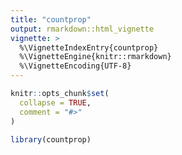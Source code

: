 ```yaml
---
title: "countprop"
output: rmarkdown::html_vignette
vignette: >
  %\VignetteIndexEntry{countprop}
  %\VignetteEngine{knitr::rmarkdown}
  %\VignetteEncoding{UTF-8}
---
```


```r
knitr::opts_chunk$set(
  collapse = TRUE,
  comment = "#>"
)
```

```r
library(countprop)
```
